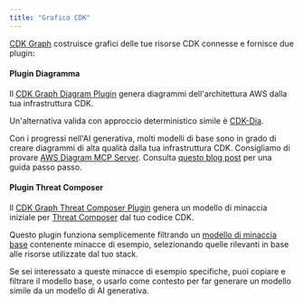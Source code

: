 ```yaml
---
title: "Grafico CDK"
---
```





[CDK Graph](https://aws.github.io/aws-pdk/developer_guides/cdk-graph/index.html) costruisce grafici delle tue risorse CDK connesse e fornisce due plugin:

#### Plugin Diagramma

Il [CDK Graph Diagram Plugin](https://aws.github.io/aws-pdk/developer_guides/cdk-graph-plugin-diagram/index.html) genera diagrammi dell'architettura AWS dalla tua infrastruttura CDK.

Un'alternativa valida con approccio deterministico simile è [CDK-Dia](https://github.com/pistazie/cdk-dia).

Con i progressi nell'AI generativa, molti modelli di base sono in grado di creare diagrammi di alta qualità dalla tua infrastruttura CDK. Consigliamo di provare [AWS Diagram MCP Server](https://github.com/awslabs/mcp/tree/main/src/aws-diagram-mcp-server). Consulta [questo blog post](https://aws.amazon.com/blogs/machine-learning/build-aws-architecture-diagrams-using-amazon-q-cli-and-mcp/) per una guida passo passo.

#### Plugin Threat Composer

Il [CDK Graph Threat Composer Plugin](https://aws.github.io/aws-pdk/developer_guides/cdk-graph-plugin-threat-composer/index.html) genera un modello di minaccia iniziale per [Threat Composer](https://github.com/awslabs/threat-composer/) dal tuo codice CDK.

Questo plugin funziona semplicemente filtrando un [modello di minaccia base](https://github.com/aws/aws-pdk/tree/mainline/packages/cdk-graph-plugin-threat-composer/src/model-generator/base-model) contenente minacce di esempio, selezionando quelle rilevanti in base alle risorse utilizzate dal tuo stack.

Se sei interessato a queste minacce di esempio specifiche, puoi copiare e filtrare il modello base, o usarlo come contesto per far generare un modello simile da un modello di AI generativa.